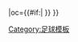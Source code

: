 {{fb team |t=-{zh-cn:埃瓦尔; zh-tw:埃瓦爾; zh-hk:伊巴;}- |tan=埃瓦爾足球俱樂部 |tc=ESP |abb={{#if:{{{abb|}}}|EIB{{0}}}} |oc={{#if:{{{oc|}}}|{{{oc}}} }} }}<!--
--><noinclude>[[Category:足球模板]]</noinclude>